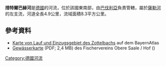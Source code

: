 {{No footnotes|time=2020-12-19T08:15:53+00:00}}
{{Coord|50|24|19.3|N|11|44|7|E|display=title}} 

'''措特爾巴赫河'''是[[德國|德國]]的河流，位於該國東南部，由[[巴伐利亞|巴伐利亞]]負責管轄，屬於[[薩勒河_(易北河支流)|薩勒河]]的左支流，河道全長4.9公里，流域面積8.3平方公里。

==參考資料==
* [http://geoportal.bayern.de/bayernatlas/default?lon=4482134.0&lat=5584096.5&zoom=9&base=951 Karte von Lauf und Einzugsgebiet des Zottelbachs] auf dem BayernAtlas
* [http://www.obere-saale.de/media/files/Gewaesser.pdf Gewässerkarte] {{Wayback|url=http://www.obere-saale.de/media/files/Gewaesser.pdf |date=20201021072953 }} (PDF; 2,4 MB) des Fischervereins Obere Saale / Hof ({{Webarchiv | url=http://www.obere-saale.de/media/files/Gewaesser.pdf  | webciteID=5zvlWN5SB | text=Archiv}}) 

{{Germany-geo-stub}}
[[Category:德國河流|Category:德國河流]]